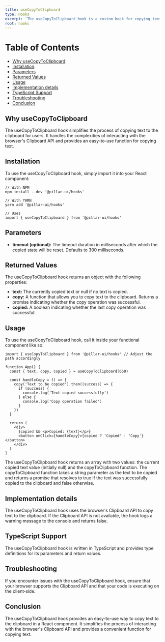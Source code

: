```yaml
---
title: useCopyToClipboard
type: Hooks
excerpt: 'The useCopyToClipboard hook is a custom hook for copying text to the clipboard. It returns an array containing the copied text value and a function for copying text to the clipboard.'
root: hooks
---
```


# Table of Contents

- [Why useCopyToClipboard](#why-usecopytoclipboard)
- [Installation](#installation)
- [Parameters](#parameters)
- [Returned Values](#returned-values)
- [Usage](#usage)
- [Implementation details](#implementation-details)
- [TypeScript Support](#typescript-support)
- [Troubleshooting](#troubleshooting)
- [Conclusion](#conclusion)

## Why useCopyToClipboard

The useCopyToClipboard hook simplifies the process of copying text to the clipboard for users. It handles the complexities of interacting with the browser's Clipboard API and provides an easy-to-use function for copying text.

## Installation

To use the useCopyToClipboard hook, simply import it into your React component:

```tsx
// With NPM
npm install --dev '@pillar-ui/hooks'

// With YARN
yarn add '@pillar-ui/hooks'

// Uses
import { useCopyToClipboard } from '@pillar-ui/hooks'
```

## Parameters

- **timeout (optional):** The timeout duration in milliseconds after which the copied state will be reset. Defaults to 300 milliseconds.

## Returned Values

The useCopyToClipboard hook returns an object with the following properties:

- **text:** The currently copied text or null if no text is copied.
- **copy:** A function that allows you to copy text to the clipboard. Returns a promise indicating whether the copy operation was successful.
- **copied:** A boolean indicating whether the last copy operation was successful.

## Usage

To use the useCopyToClipboard hook, call it inside your functional component like so:

```tsx showLineNumbers title="Alert.tsx"
import { useCopyToClipboard } from '@pillar-ui/hooks' // Adjust the path accordingly

function App() {
  const { text, copy, copied } = useCopyToClipboard(650)

  const handleCopy = () => {
    copy('Text to be copied').then((success) => {
      if (success) {
        console.log('Text copied successfully')
      } else {
        console.log('Copy operation failed')
      }
    })
  }

  return (
    <div>
      {copied && <p>Copied: {text}</p>}
      <button onClick={handleCopy}>{copied ? 'Copied' : 'Copy'}</button>
    </div>
  )
}
```

The useCopyToClipboard hook returns an array with two values: the current copied text value (initially null) and the copyToClipboard function. The copyToClipboard function takes a string parameter as the text to be copied and returns a promise that resolves to true if the text was successfully copied to the clipboard and false otherwise.

## Implementation details

The useCopyToClipboard hook uses the browser's Clipboard API to copy text to the clipboard. If the Clipboard API is not available, the hook logs a warning message to the console and returns false.

## TypeScript Support

The useCopyToClipboard hook is written in TypeScript and provides type definitions for its parameters and return values.

## Troubleshooting

If you encounter issues with the useCopyToClipboard hook, ensure that your browser supports the Clipboard API and that your code is executing on the client-side.

## Conclusion

The useCopyToClipboard hook provides an easy-to-use way to copy text to the clipboard in a React component. It simplifies the process of interacting with the browser's Clipboard API and provides a convenient function for copying text.
